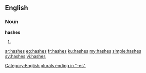 ==English==

===Noun===
'''hashes'''

# {{plural of|hash}}

[[Category:English plurals ending in "-es"]]

[[ar:hashes]]
[[eo:hashes]]
[[fr:hashes]]
[[ku:hashes]]
[[my:hashes]]
[[simple:hashes]]
[[sv:hashes]]
[[vi:hashes]]